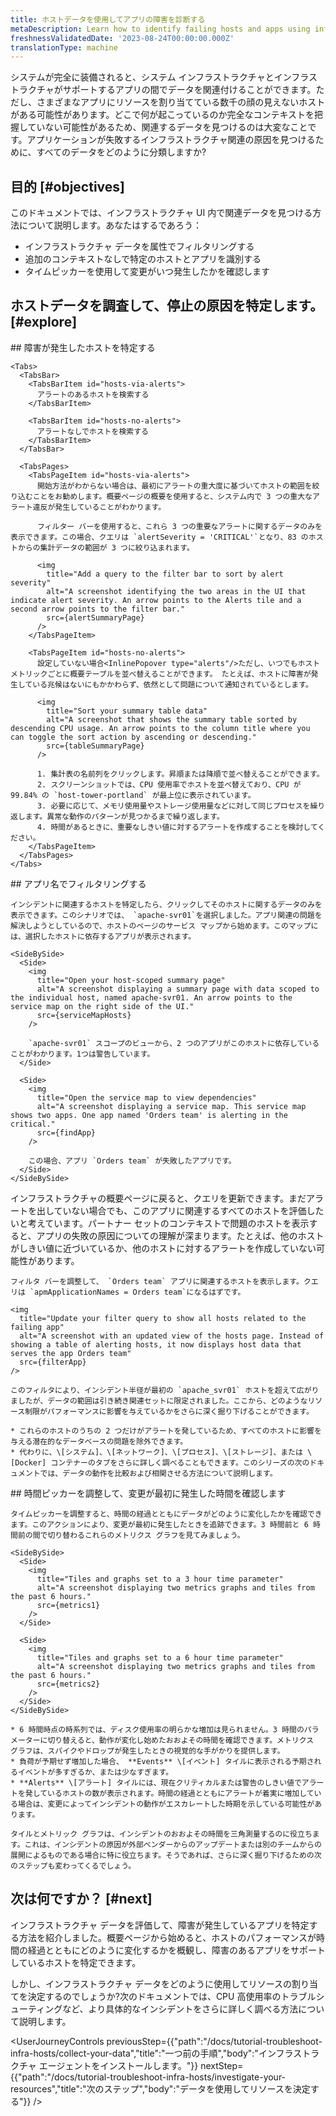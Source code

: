 ```yaml
---
title: ホストデータを使用してアプリの障害を診断する
metaDescription: Learn how to identify failing hosts and apps using infrastructure data.
freshnessValidatedDate: '2023-08-24T00:00:00.000Z'
translationType: machine
---
```











システムが完全に装備されると、システム インフラストラクチャとインフラストラクチャがサポートするアプリの間でデータを関連付けることができます。ただし、さまざまなアプリにリソースを割り当てている数千の顔の見えないホストがある可能性があります。どこで何が起こっているのか完全なコンテキストを把握していない可能性があるため、関連するデータを見つけるのは大変なことです。アプリケーションが失敗するインフラストラクチャ関連の原因を見つけるために、すべてのデータをどのように分類しますか?

## 目的 [#objectives]

このドキュメントでは、インフラストラクチャ UI 内で関連データを見つける方法について説明します。あなたはするであろう：

* インフラストラクチャ データを属性でフィルタリングする
* 追加のコンテキストなしで特定のホストとアプリを識別する
* タイムピッカーを使用して変更がいつ発生したかを確認します

## ホストデータを調査して、停止の原因を特定します。 [#explore]

<Steps>
  <Step>
    ## 障害が発生したホストを特定する

    <Tabs>
      <TabsBar>
        <TabsBarItem id="hosts-via-alerts">
          アラートのあるホストを検索する
        </TabsBarItem>

        <TabsBarItem id="hosts-no-alerts">
          アラートなしでホストを検索する
        </TabsBarItem>
      </TabsBar>

      <TabsPages>
        <TabsPageItem id="hosts-via-alerts">
          開始方法がわからない場合は、最初にアラートの重大度に基づいてホストの範囲を絞り込むことをお勧めします。概要ページの概要を使用すると、システム内で 3 つの重大なアラート違反が発生していることがわかります。

          フィルター バーを使用すると、これら 3 つの重要なアラートに関するデータのみを表示できます。この場合、クエリは `alertSeverity = 'CRITICAL'`となり、83 のホストからの集計データの範囲が 3 つに絞り込まれます。

          <img
            title="Add a query to the filter bar to sort by alert severity"
            alt="A screenshot identifying the two areas in the UI that indicate alert severity. An arrow points to the Alerts tile and a second arrow points to the filter bar."
            src={alertSummaryPage}
          />
        </TabsPageItem>

        <TabsPageItem id="hosts-no-alerts">
          設定していない場合<InlinePopover type="alerts"/>ただし、いつでもホスト メトリックごとに概要テーブルを並べ替えることができます。 たとえば、ホストに障害が発生している兆候はないにもかかわらず、依然として問題について通知されているとします。

          <img
            title="Sort your summary table data"
            alt="A screenshot that shows the summary table sorted by descending CPU usage. An arrow points to the column title where you can toggle the sort action by ascending or descending."
            src={tableSummaryPage}
          />

          1. 集計表の名前列をクリックします。昇順または降順で並べ替えることができます。
          2. スクリーンショットでは、CPU 使用率でホストを並べ替えており、CPU が 99.84% の `host-tower-portland` が最上位に表示されています。
          3. 必要に応じて、メモリ使用量やストレージ使用量などに対して同じプロセスを繰り返します。異常な動作のパターンが見つかるまで繰り返します。
          4. 時間があるときに、重要なしきい値に対するアラートを作成することを検討してください。
        </TabsPageItem>
      </TabsPages>
    </Tabs>
  </Step>

  <Step>
    ## アプリ名でフィルタリングする

    インシデントに関連するホストを特定したら、クリックしてそのホストに関するデータのみを表示できます。このシナリオでは、 `apache-svr01`を選択しました。アプリ関連の問題を解決しようとしているので、ホストのページのサービス マップから始めます。このマップには、選択したホストに依存するアプリが表示されます。

    <SideBySide>
      <Side>
        <img
          title="Open your host-scoped summary page"
          alt="A screenshot displaying a summary page with data scoped to the individual host, named apache-svr01. An arrow points to the service map on the right side of the UI."
          src={serviceMapHosts}
        />

        `apache-svr01` スコープのビューから、2 つのアプリがこのホストに依存していることがわかります。1つは警告しています。
      </Side>

      <Side>
        <img
          title="Open the service map to view dependencies"
          alt="A screenshot displaying a service map. This service map shows two apps. One app named 'Orders team' is alerting in the critical."
          src={findApp}
        />

        この場合、アプリ `Orders team` が失敗したアプリです。
      </Side>
    </SideBySide>
  </Step>

  <Step>
    インフラストラクチャの概要ページに戻ると、クエリを更新できます。まだアラートを出していない場合でも、このアプリに関連するすべてのホストを評価したいと考えています。パートナー セットのコンテキストで問題のホストを表示すると、アプリの失敗の原因についての理解が深まります。たとえば、他のホストがしきい値に近づいているか、他のホストに対するアラートを作成していない可能性があります。

    フィルタ バーを調整して、 `Orders team` アプリに関連するホストを表示します。クエリは `apmApplicationNames = Orders team`になるはずです。

    <img
      title="Update your filter query to show all hosts related to the failing app"
      alt="A screenshot with an updated view of the hosts page. Instead of showing a table of alerting hosts, it now displays host data that serves the app Orders team"
      src={filterApp}
    />

    このフィルタにより、インシデント半径が最初の `apache_svr01` ホストを超えて広がりましたが、データの範囲は引き続き関連セットに限定されました。ここから、どのようなリソース制限がパフォーマンスに影響を与えているかをさらに深く掘り下げることができます。

    * これらのホストのうちの 2 つだけがアラートを発しているため、すべてのホストに影響を与える潜在的なデータベースの問題を除外できます。
    * 代わりに、\[システム]、\[ネットワーク]、\[プロセス]、\[ストレージ]、または \[Docker] コンテナーのタブをさらに詳しく調べることもできます。このシリーズの次のドキュメントでは、データの動作を比較および相関させる方法について説明します。
  </Step>

  <Step>
    ## 時間ピッカーを調整して、変更が最初に発生した時間を確認します

    タイムピッカーを調整すると、時間の経過とともにデータがどのように変化したかを確認できます。このアクションにより、変更が最初に発生したときを追跡できます。3 時間前と 6 時間前の間で切り替わるこれらのメトリクス グラフを見てみましょう。

    <SideBySide>
      <Side>
        <img
          title="Tiles and graphs set to a 3 hour time parameter"
          alt="A screenshot displaying two metrics graphs and tiles from the past 6 hours."
          src={metrics1}
        />
      </Side>

      <Side>
        <img
          title="Tiles and graphs set to a 6 hour time parameter"
          alt="A screenshot displaying two metrics graphs and tiles from the past 6 hours."
          src={metrics2}
        />
      </Side>
    </SideBySide>

    * 6 時間時点の時系列では、ディスク使用率の明らかな増加は見られません。3 時間のパラメーターに切り替えると、動作が変化し始めたおおよその時間を確認できます。メトリクス グラフは、スパイクやドロップが発生したときの視覚的な手がかりを提供します。
    * 負荷が予期せず増加した場合、 **Events** \[イベント] タイルに表示される予期されるイベントが多すぎるか、または少なすぎます。
    * **Alerts** \[アラート] タイルには、現在クリティカルまたは警告のしきい値でアラートを発しているホストの数が表示されます。時間の経過とともにアラートが着実に増加している場合は、変更によってインシデントの動作がエスカレートした時期を示している可能性があります。

    タイルとメトリック グラフは、インシデントのおおよその時間を三角測量するのに役立ちます。これは、インシデントの原因が外部ベンダーからのアップデートまたは別のチームからの展開によるものである場合に特に役立ちます。そうであれば、さらに深く掘り下げるための次のステップも変わってくるでしょう。
  </Step>
</Steps>

## 次は何ですか？ [#next]

インフラストラクチャ データを評価して、障害が発生しているアプリを特定する方法を紹介しました。概要ページから始めると、ホストのパフォーマンスが時間の経過とともにどのように変化するかを概観し、障害のあるアプリをサポートしているホストを特定できます。

しかし、インフラストラクチャ データをどのように使用してリソースの割り当てを決定するのでしょうか?次のドキュメントでは、CPU 高使用率のトラブルシューティングなど、より具体的なインシデントをさらに詳しく調べる方法について説明します。

<UserJourneyControls
  previousStep={{"path":"/docs/tutorial-troubleshoot-infra-hosts/collect-your-data","title":"一つ前の手順","body":"インフラストラクチャ エージェントをインストールします。"}}
  nextStep={{"path":"/docs/tutorial-troubleshoot-infra-hosts/investigate-your-resources","title":"次のステップ","body":"データを使用してリソースを決定する"}}
/>